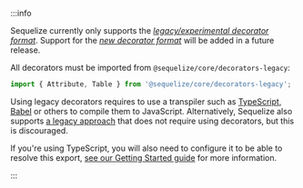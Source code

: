 :::info

Sequelize currently only supports the [_legacy/experimental decorator format_](https://github.com/tc39/proposal-decorators#how-does-this-proposal-compare-to-other-versions-of-decorators).
Support for the [_new decorator format_](https://github.com/tc39/proposal-decorators) will be added in a future release.

All decorators must be imported from `@sequelize/core/decorators-legacy`:

```ts
import { Attribute, Table } from '@sequelize/core/decorators-legacy';
```

Using legacy decorators requires to use a transpiler such as [TypeScript](https://www.typescriptlang.org/docs/handbook/decorators.html#decorators),
[Babel](https://babeljs.io/docs/babel-plugin-proposal-decorators) or others to compile them to JavaScript.
Alternatively, Sequelize also supports [a legacy approach](../other-topics/legacy-model-definitions.mdx) that does not require using decorators, but this is discouraged.

If you're using TypeScript, you will also need to configure it to be able to resolve this export, [see our Getting Started guide](../getting-started.mdx#typescript) for more information.

:::
